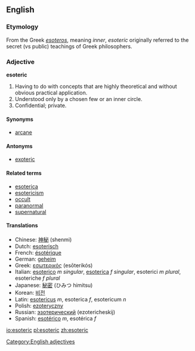 ==English==

===Etymology===
From the Greek ''[[esoteros]]'', meaning ''inner'', ''esoteric'' originally referred to the secret (vs public) teachings of Greek philosophers.

===Adjective===
'''esoteric'''

# Having to do with concepts that are highly theoretical and without obvious practical application.
# Understood only by a chosen few or an inner circle.
# Confidential; private.

====Synonyms====
*[[arcane]]

====Antonyms====
*[[exoteric]]

====Related terms====
*[[esoterica]]
*[[esotericism]]
*[[occult]]
*[[paranormal]]
*[[supernatural]]

====Translations====
*Chinese: [[神秘]] (shenmi)
*Dutch: [[esoterisch]]
*French: [[ésotérique]]
*German: [[geheim]]
*Greek: [[εσωτερικός]] (esōterikós)
*Italian: [[esoterico]] ''m singular'', [[esoterica]] ''f singular'', esoterici ''m plural'', esoteriche ''f plural''
*Japanese: [[秘密]] (ひみつ himitsu)
*Korean: [[비전]]
*Latin: [[esotericus]] ''m'', esoterica ''f'', esotericum ''n''
*Polish: [[ezoteryczny]]
*Russian: [[эзотерический]] (ezotericheskij)
*Spanish: [[esotérico]] ''m'', esotérica ''f''

[[Category:English adjectives]]

[[io:esoteric]]
[[pl:esoteric]]
[[zh:esoteric]]